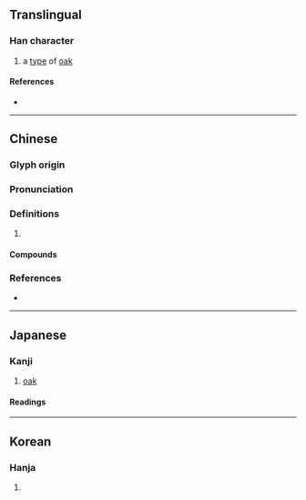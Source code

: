 {{character info/new}}
==Translingual==

===Han character===
{{Han char|rn=75|rad=木|as=13|sn=17|four=41916|canj=DMWM|ids=⿰木畺}}

# a [[type]] of [[oak]] {{gloss|{{taxlink|Quercus glauca|species|noshow=1}}}}

====References====
* {{Han ref|kx=0555.360|dkj=15629|dj=0945.210|hdz=21300.010|uh=6A7F|ud=27263|bh=ED45|bd=60741}}

----

==Chinese==
{{zh-forms}}

===Glyph origin===
{{Han etym}}

===Pronunciation===
{{zh-pron
|m=jiāng
|c=goeng1
|mn=kiong
|mc=y
|oc=y
|cat=
}}

===Definitions===
{{zh-hanzi}}

# {{rfdef|zh}}

====Compounds====
{{zh-der|橿鳥}}

===References===
* {{R:twedu|C05457}}

----

==Japanese==

===Kanji===
{{ja-kanji|grade=|rs=木13}}

# [[oak]]

====Readings====
{{ja-readings
|on=きょう
|kun=かし-, え
}}

----

==Korean==

===Hanja===
{{ko-hanja|hangeul=[[강]]|eumhun=|rv=gang|mr=kang|y=kang}}

# {{rfdef|ko|sort=木13}}